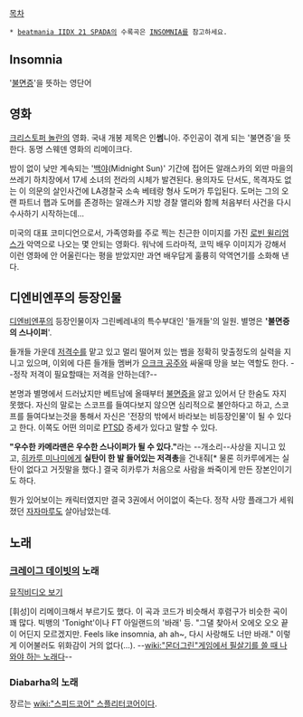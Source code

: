 [[목차]]
 * [[beatmania IIDX 21 SPADA]]의 수록곡은 [[INSOMNIA]]를 참고하세요.
== Insomnia ==
'[[불면증]]'을 뜻하는 영단어

== 영화 ==
[[크리스토퍼 놀란]]의 영화. 국내 개봉 제목은 인'''썸'''니아. 주인공이 겪게 되는 '불면증'을 뜻한다. 동명 스웨덴 영화의 리메이크다.

밤이 없이 낮만 계속되는 '[[백야]](Midnight Sun)' 기간에 접어든 알래스카의 외딴 마을의 쓰레기 하치장에서 17세 소녀의 전라의 시체가 발견된다. 용의자도 단서도, 목격자도 없는 이 의문의 살인사건에 LA경찰국 소속 베테랑 형사 도머가 투입된다. 도머는 그의 오랜 파트너 햅과 도머를 존경하는 알래스카 지방 경찰 앨리와 함께 처음부터 사건을 다시 수사하기 시작하는데…

미국의 대표 코미디언으로서, 가족영화를 주로 찍는 친근한 이미지를 가진 [[로빈 윌리엄스]]가 악역으로 나오는 몇 안되는 영화다. 워낙에 드라마적, 코믹 배우 이미지가 강해서 이런 영화에 안 어울린다는 평을 받았지만 과연 배우답게 훌륭히 악역연기를 소화해 낸다.

== 디엔비엔푸의 등장인물 ==
[[디엔비엔푸]]의 등장인물이자 그린베레내의 특수부대인 '들개들'의 일원. 별명은 ''''불면증의 스나이퍼''''.

들개들 가운데 [[저격수]]를 맡고 있고 멀리 떨어져 있는 뱀을 정확히 맞출정도의 실력을 지니고 있으며, 이외에 다른 들개들 멤버가 [[으크크 공주]]와 싸울때 망을 보는 역할도 한다. --정작 저격이 필요할때는 저격을 안하는데?--

본명과 별명에서 드러났지만 베트남에 올때부터 [[불면증]]을 앓고 있어서 단 한숨도 자지 못했다. 자신의 말로는 스코프를 들여다보지 않으면 심리적으로 불안하다고 하고, 스코프를 들여다보는것을 통해서 자신은 '전장의 밖에서 바라보는 비등장인물'이 될 수 있다고 한다. 이쪽도 어떤 의미로 [[PTSD]] 증세가 있다고 말할 수 있다.

'''"우수한 카메라맨은 우수한 스나이퍼가 될 수 있다."'''라는 --개소리--사상을 지니고 있고, [[히카루 미나미]]에게 '''실탄이 한 발 들어있는 저격총'''을 건내줘[* 물론 히카루에게는 실탄이 없다고 거짓말을 했다.] 결국 히카루가 처음으로 사람을 쏴죽이게 만든 장본인이기도 하다.

뭔가 있어보이는 캐릭터였지만 결국 3권에서 어이없이 죽는다. 정작 사망 플래그가 세워졌던 [[자자마루]]도 살아남았는데.
== 노래 ==
=== [[크레이그 데이빗]]의 노래 ===
[http://www.youtube.com/watch?v=9m555jHRMEo&feature=related 뮤직비디오 보기]

[휘성]이 리메이크해서 부르기도 했다. 이 곡과 코드가 비슷해서 후렴구가 비슷한 곡이 꽤 많다. 빅뱅의 'Tonight'이나 FT 아일랜드의 '바래' 등. "그댈 찾아서 오에오 오오 끝이 어딘지 모르겠지만. Feels like insomnia, ah ah~, 다시 사랑해도 너만 바래." 이렇게 이어불러도 위화감이 거의 없다(...). --[[wiki:"몬더그린"게임에서 필살기를 쓸 때 나와야 하는 노래다]]--
=== Diabarha의 노래 ===
{{{#!html
<object width="420" height="315"><param name="movie" value="//www.youtube-nocookie.com/v/DS1BdPJp2Jo?hl=ko_KR&amp;version=3&amp;rel=0"></param><param name="allowFullScreen" value="true"></param><param name="allowscriptaccess" value="always"></param><embed src="//www.youtube-nocookie.com/v/DS1BdPJp2Jo?hl=ko_KR&amp;version=3&amp;rel=0" type="application/x-shockwave-flash" width="420" height="315" allowscriptaccess="always" allowfullscreen="true"></embed></object>
}}}

장르는 [[wiki:"스피드코어" 스플리터코어]]이다.
